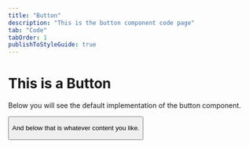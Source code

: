 ```yaml
---
title: "Button"
description: "This is the button component code page"
tab: "Code"
tabOrder: 1
publishToStyleGuide: true
---
```


# This is a Button

Below you will see the default implementation of the button component.

<StorybookComponent id="button--emoji" height="75px" />
<CodeTest><Button /></CodeTest>

And below that is whatever content you like.
